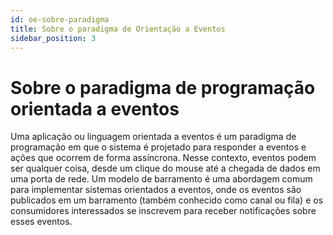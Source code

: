 ```yaml
---
id: oe-sobre-paradigma
title: Sobre o paradigma de Orientação a Eventos
sidebar_position: 3
---
```


# Sobre o paradigma de programação orientada a eventos

Uma aplicação ou linguagem orientada a eventos é um paradigma de programação em que o sistema é projetado para responder a eventos e ações que ocorrem de forma assíncrona. Nesse contexto, eventos podem ser qualquer coisa, desde um clique do mouse até a chegada de dados em uma porta de rede. Um modelo de barramento é uma abordagem comum para implementar sistemas orientados a eventos, onde os eventos são publicados em um barramento (também conhecido como canal ou fila) e os consumidores interessados se inscrevem para receber notificações sobre esses eventos.

